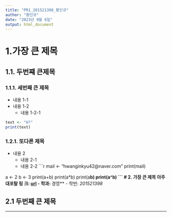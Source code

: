 ```yaml
---
title: "PR1_201521398_황인규"
author: "황인규"
date: "2023년 9월 6일"
output: html_document
---
```


# 1.가장 큰 제목
## 1.1. 두번쨰 큰제목
### 1.1.1. 세번째 큰 제목
- 내용 1-1
- 내용 1-2
    - 내용 1-2-1

```r
text <- "H?"
print(text)
```
### 1.2.1. 또다른 제목
- 내용 2
    - 내용 2-1 
    - 내용 2-2
```r
mail <- "hwanginkyu42@naver.com"
print(mail)

a <- 2
b <- 3
print(a+b)
print(a*b)
print(a**b)
print(a^b)
```
# 2. 가장 큰 제목
아주대포탈  링 크: [url](https://portal.ajou.ac.kr/main.do)
- 학과: **경영**
- 학번: *201521398*

## 2.1 두번째 큰 제목

***